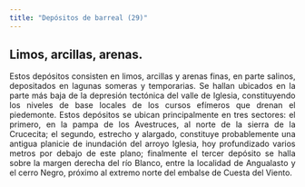 ```yaml
---
title: "Depósitos de barreal (29)"
---
```


<div style="text-align: justify">

## Limos, arcillas, arenas.
Estos depósitos consisten en limos, arcillas y arenas finas, en parte salinos, depositados en lagunas someras y temporarias. Se hallan ubicados en la parte más baja de la depresión tectónica del valle de Iglesia, constituyendo los niveles de base locales de los cursos efímeros que drenan el piedemonte. Estos depósitos se ubican principalmente en tres sectores: el primero, en la pampa de los Avestruces, al norte de la sierra de la Crucecita; el segundo, estrecho y alargado, constituye probablemente una antigua planicie de inundación del arroyo Iglesia, hoy profundizado varios metros por debajo de este plano; finalmente el tercer depósito se halla sobre la margen derecha del río Blanco, entre la localidad de Angualasto y el cerro Negro, próximo al extremo norte del embalse de Cuesta del Viento.

<div/>

